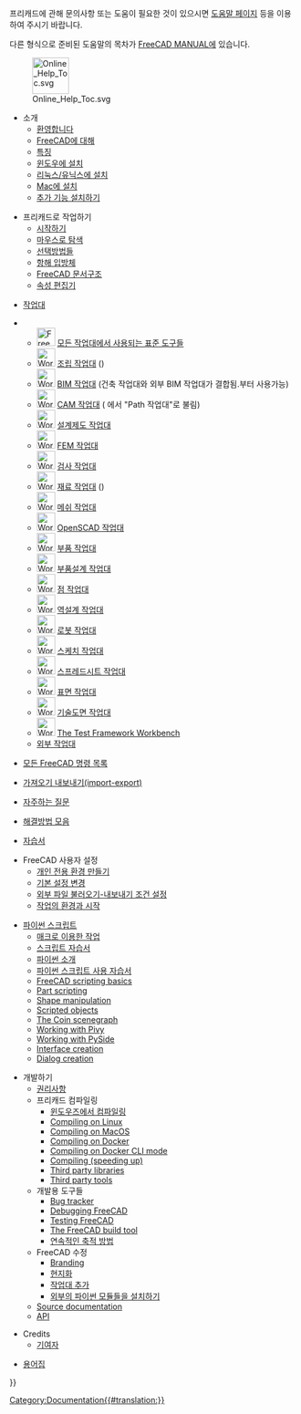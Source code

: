<languages/>

프리캐드에 관해 문의사항 또는 도움이 필요한 것이 있으시면 [[Help|도움말 페이지]] 등을 이용하여 주시기 바랍니다.

다른 형식으로 준비된 도움말의 목차가 [[Manual:Introduction/ko|FreeCAD MANUAL]]에 있습니다.

[[File:Online Help Toc.svg|64px]]

* 소개
**[[Online Help Startpage/ko| 환영합니다]]
** [[About FreeCAD/ko|FreeCAD에 대해]]
** [[Feature list/ko|특징]]
** [[Installing_on_Windows/ko|윈도우에 설치]]
** [[Installing_on_Linux/ko|리눅스/유닉스에 설치]]
** [[Installing_on_Mac/ko|Mac에 설치]]
** [[Installing_additional_components/ko|추가 기능 설치하기]]

* 프리캐드로 작업하기
** [[Getting_started/ko|시작하기]]
** [[Mouse_navigation|마우스로 탐색]]
** [[Selection_methods|선택방법들]]
** [[Navigation_Cube/ko|항해 입방체]]
** [[Document_structure/ko|FreeCAD 문서구조]]
** [[Property_editor/ko|속성 편집기]]

* [[Workbenches/ko|작업대]]
<!--Please keep this list consistent with User_hub and Workbenches and Manual:The_FreeCAD_Interface-->
** [[Image:Freecad.svg|32px]] [[Std_Base/ko|모든 작업대에서 사용되는 표준 도구들]]
** [[Image:Workbench_Assembly.svg|32px]] [[Assembly_Workbench/ko|조립 작업대]] ({{Version|1.0}})
** [[Image:Workbench_BIM.svg|32px]] [[BIM_Workbench/ko|BIM 작업대]] (건축 작업대와 외부 BIM 작업대가 결합됨.{{VersionMinus|0.21}}부터 사용가능)
** [[Image:Workbench_CAM.svg|32px]] [[CAM_Workbench/ko|CAM 작업대]] ( {{VersionMinus|0.21}}에서 "Path 작업대"로 불림)
** [[Image:Workbench_Draft.svg|32px]] [[Draft_Workbench/ko|설계제도 작업대]]
** [[Image:Workbench_FEM.svg|32px]] [[FEM_Workbench/ko|FEM 작업대]]
** [[Image:Workbench_Inspection.svg|32px]] [[Inspection_Workbench/ko|검사 작업대]]
** [[Image:Workbench_Material.svg|32px]] [[Material_Workbench/ko|재료 작업대]] ({{Version|1.0}})
** [[Image:Workbench_Mesh.svg|32px]] [[Mesh_Workbench/ko|메쉬 작업대]]
** [[Image:Workbench_OpenSCAD.svg|32px]] [[OpenSCAD_Workbench/ko|OpenSCAD 작업대]]
** [[Image:Workbench_Part.svg|32px]] [[Part_Workbench/ko|부품 작업대]]
** [[Image:Workbench_PartDesign.svg|32px]] [[PartDesign_Workbench/ko|부품설계 작업대]]
** [[Image:Workbench_Points.svg|32px]] [[Points_Workbench/ko|점 작업대]]
** [[Image:Workbench_Reverse_Engineering.svg|32px]] [[Reverse_Engineering_Workbench/ko|역설계 작업대]]
** [[Image:Workbench_Robot.svg|32px]] [[Robot_Workbench/ko|로봇 작업대]]
** [[Image:Workbench_Sketcher.svg|32px]] [[Sketcher_Workbench/ko|스케치 작업대]]
** [[Image:Workbench_Spreadsheet.svg|32px]] [[Spreadsheet_Workbench/ko|스프레드시트 작업대]]
** [[Image:Workbench_Surface.svg|32px]] [[Surface_Workbench/ko|표면 작업대]]
** [[Image:Workbench_TechDraw.svg|32px]] [[TechDraw_Workbench/ko|기술도면 작업대]]
** [[Image:Workbench_Test.svg|32px]] [[Testing|The Test Framework Workbench]]
** [[External_workbenches/ko|외부 작업대]]

* [[List_of_Commands|모든 FreeCAD 명령 목록]]

* [[Import_Export/ko|가져오기 내보내기(import-export)]]

* [[Frequently_asked_questions/ko|자주하는 질문]]

* [[Workarounds/ko|해결방법 모음]]

* [[Tutorials/ko|자습서]]

* FreeCAD 사용자 설정
** [[Interface_Customization|개인 전용 환경 만들기]]
** [[Preferences_Editor|기본 설정 변경]]
** [[Import_Export_Preferences|외부 파일 불러오기-내보내기 조건 설정]]
** [[Start_up_and_Configuration|작업의 환경과 시작]]

* [[Scripting_and_macros|파이썬 스크립트]]
** [[Macros|매크로 이용한 작업]]
** [[Scripts|스크립트 자습서]]
** [[Introduction_to_Python|파이썬 소개]]
** [[Python_scripting_tutorial|파이썬 스크립트 사용 자습서]]
** [[FreeCAD_Scripting_Basics|FreeCAD scripting basics]]
** [[Part_scripting|Part scripting]]
** [[Topological_data_scripting|Shape manipulation]]
** [[Scripted_objects|Scripted objects]]
** [[Scenegraph|The Coin scenegraph]]
** [[Pivy|Working with Pivy]]
** [[PySide|Working with PySide]]
** [[Interface_creation|Interface creation]]
** [[Dialog_creation|Dialog creation]]

<div class="mw-translate-fuzzy">
* 개발하기
** [[License|권리사항]]
** 프리캐드 컴파일링
*** [[Compile_on_Windows|윈도우즈에서 컴파일링]]
*** [[Compile_on_Linux|Compiling on Linux]]
*** [[Compile_on_MacOS|Compiling on MacOS]]
*** [[Compile_on_Docker|Compiling on Docker]]
*** [[FreeCAD_Docker_CLI_mode|Compiling on Docker CLI mode]]
*** [[Compiling_(Speeding_up)|Compiling (speeding up)]]
*** [[Third_Party_Libraries|Third party libraries]]
*** [[Third_Party_Tools|Third party tools]]
** 개발용 도구들
*** [[Tracker|Bug tracker]]
*** [[Debugging|Debugging FreeCAD]]
*** [[Testing|Testing FreeCAD]]
*** [[FreeCAD_Build_Tool|The FreeCAD build tool]]
*** [[Continuous_Integration|연속적인 축적 방법]]
** FreeCAD 수정 
*** [[Branding|Branding]] 
*** [[Localisation/ko|현지화]]
*** [[Workbench_creation/ko|작업대 추가]]
*** [[Extra_python_modules|외부의 파이썬 모듈들을 설치하기]]
** [[Source_documentation|Source documentation]]
** [https://www.freecadweb.org/api/ API]
</div>

* Credits
**[[Contributors|기여자]]

*[[Glossary/ko|용어집]]


{{Userdocnavi{{#translation:}}}}
[[Category:Documentation{{#translation:}}]]